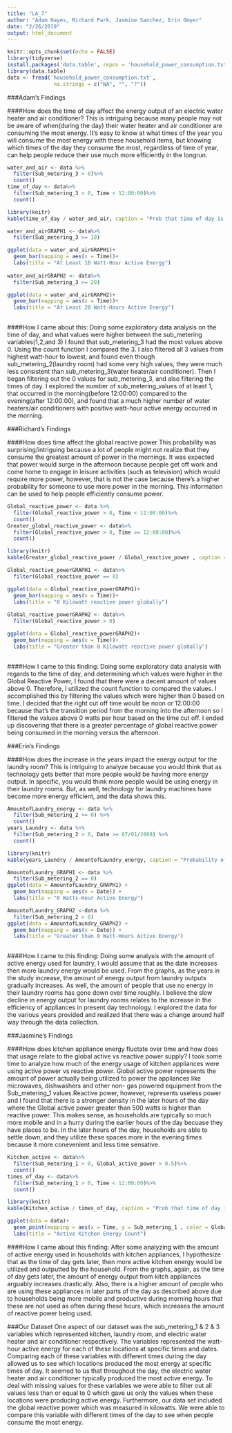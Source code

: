 ```yaml
---
title: "LA_7"
author: "Adam Hayes, Richard Park, Jasmine Sanchez, Erin Omyer"
date: "2/26/2019"
output: html_document
---
```


```r
knitr::opts_chunk$set(echo = FALSE)
library(tidyverse)
install.packages('data.table', repos = 'household_power_consumption.txt')
library(data.table)
data <- fread('household_power_consumption.txt',
               na.strings = c("NA", "", "?"))
```



###Adam's Findings

####How does the time of day affect the energy output of an electric water heater and air conditioner?
This is intriguing because many people may not be aware of when(during the day) their water heater and air conditioner are consuming the most energy.  It's easy to know at what times of the year you will consume the most energy with these household items, but knowing which times of the day they consume the most, regardless of time of year, can help people reduce their use much more efficiently in the longrun.

```r
water_and_air <- data %>%
  filter(Sub_metering_3 > 0)%>%
  count()
time_of_day <- data%>%
  filter(Sub_metering_3 > 0, Time < 12:00:00)%>%
  count()
```
```r
library(knitr)
kable(time_of_day / water_and_air, caption = "Prob that time of day is AM, given that water heater/air conditioner have at least 1 watt-hour of active energy")

```


```r

water_and_airGRAPH1 <- data%>%
  filter(Sub_metering_3 >= 10)

ggplot(data = water_and_airGRAPH1)+
  geom_bar(mapping = aes(x = Time))+
  labs(title = "At Least 10 Watt-Hour Active Energy")
  
water_and_airGRAPH2 <- data%>%
  filter(Sub_metering_3 >= 20)

ggplot(data = water_and_airGRAPH2)+
  geom_bar(mapping = aes(x = Time))+
  labs(title = "At Least 20 Watt-Hours Active Energy")
  
```

####How I came about this:
Doing some exploratory data analysis on the time of day, and what values were higher between the sub_metering variables(1,2,and 3) I found that sub_metering_3 had the most values above 0.  Using the count function I compared the 3.  I also filtered all 3 values from highest watt-hour to lowest, and found even though sub_metering_2(laundry room) had some very high values, they were much less consistent than sub_metering_3(water heater/air conditioner).  Then I began filtering out the 0 values for sub_metering_3, and also filtering the times of day.  I explored the number of sub_metering_values of at least 1, that occurred in the morning(before 12:00:00) compared to the evening(after 12:00:00), and found that a much higher number of water heaters/air conditioners with positive watt-hour active energy occurred in the morning.

###Richard's Findings 

####How does time affect the global reactive power
This probability was surprising/intriguing because a lot of people might not realize that they consume the greatest amount of power in the mornings. It was expected that power would surge in the afternoon because people get off work and come home to engage in leisure activities (such as television) which would require more power, however, that is not the case because there's a higher probability for someone to use more power in the morning. This information can be used to help people efficiently consume power.

```r
Global_reactive_power <- data %>%
  filter(Global_reactive_power > 0, Time < 12:00:00)%>%
  count()
Greater_global_reactive_power <- data%>%
  filter(Global_reactive_power > 0, Time >= 12:00:00)%>%
  count()
```

```r
library(knitr)
kable(Greater_global_reactive_power / Global_reactive_power , caption = "Prob that Global Reactive Power is above 0 kilowatts, given that the time is noon or later")
```

```r

Global_reactive_powerGRAPH1 <- data%>%
  filter(Global_reactive_power == 0)

ggplot(data = Global_reactive_powerGRAPH1)+
  geom_bar(mapping = aes(x = Time))+
  labs(title = "0 Kilowatt reactive power globally")
  
Global_reactive_powerGRAPH2 <- data%>%
  filter(Global_reactive_power > 0)

ggplot(data = Global_reactive_powerGRAPH2)+
  geom_bar(mapping = aes(x = Time))+
  labs(title = "Greater than 0 Kilowatt reactive power globally")
  
```

####How I came to this finding:
Doing some exploratory data analysis with regards to the time of day, and determining which values were higher in the Global Reactive Power, I found that there were a decent amount of values above 0. Therefore, I utilized the count function to compared the values. I accomplished this by filtering the values which were higher than 0 based on time. I decided that the right cut off time would be noon or 12:00:00 because that's the transition period from the morning into the afternoon so I filtered the values above 0 watts per hour based on the time cut off. I ended up discovering that there is a greater percentage of global reactive power being consumed in the morning versus the afternoon.

###Erin's Findings

####How does the increase in the years impact the energy output for the laundry room?
This is intriguing to analyze because you would think that as technology gets better that more people would be having more energy output. In specific, you would think more people would be using energy in their laundry rooms. But, as well, technology for laundry machines have become more energy efficient, and the data shows this. 
```r
AmountofLaundry_energy <- data %>%
  filter(Sub_metering_2 >= 0) %>%
  count()
years_Laundry <- data %>% 
  filter(Sub_metering_2 > 0, Date >= 07/01/2008) %>% 
  count()

```
```r
library(knitr)
kable(years_Laundry / AmountofLaundry_energy, caption = "Probability of amoung of energy output for laundry from beyond 2008")

```
```r
AmountofLaundry_GRAPH1 <- data %>%
  filter(Sub_metering_2 == 0) 
ggplot(data = AmountofLaundry_GRAPH1) +
  geom_bar(mapping = aes(x = Date)) +
  labs(title = "0 Watts-Hour Active Energy")

AmountofLaundry_GRAPH2 <-data %>%
  filter(Sub_metering_2 > 0)
ggplot(data = AmountofLaundry_GRAPH2) +
  geom_bar(mapping = aes(x = Date)) + 
  labs(title = "Greater than 0 Watt-Hours Active Energy")
  
```

####How I came to this finding:
Doing some analysis with the amount of active energy used for laundry, I would assume that as the date increases then more laundry energy would be used. From the graphs, as the years in the study increase, the amount of energy output from laundry outputs gradually increases. As well, the amount of people that use no energy in their laundry rooms has gone down over time roughly. I believe the slow decline in energy output for laundry rooms relates to the increase in the efficiency of appliances in present day technology. I explored the data for the various years provided and realized that there was a change around half way through the data collection.



###Jasmine's Findings 

####How does kitchen appliance energy fluctate over time and how does that usage relate to the global active vs reactive power supply?
I took some time to analyze how much of the energy usage of kitchen appliances were using active power vs reactive power. Global active power represents the amount of power actually being utilized to power the appliances like microwaves, dishwashers and other non- gas powered equipment from the Sub_metering_1 values.Reactive power, however, represents useless power and I found that there is a stronger density in the later hours of the day where the Global active power greater than 500 watts is higher than reactive power. This makes sense, as households are typically so much more mobile and in a hurry during the earlier hours of the day becuase they have places to be. In the later hours of the day, households are able to settle down, and they utilize these spaces more in the evening times because it more conevenient and less time sensative. 

```r
Kitchen_active <- data%>%
  filter(Sub_metering_1 > 0, Global_active_power > 0.5)%>%
  count()
times_of_day <- data%>%
  filter(Sub_metering_1 > 0, Time < 12:00:00)%>%
  count() 


```

```r
library(knitr)
kable(Kitchen_active / times_of_day, caption = "Prob that time of day is toward end of day, with the active kitchen power being greater than 500 watts")
```

```r
ggplot(data = data)+
  geom_point(mapping = aes(x = Time, y = Sub_metering_1 , color = Global_active_power), position = "jitter", na.rm = TRUE)+
  labs(title = "Active Kitchen Energy Count")
```


####How I came about this finding: 
After some analyzing with the amount of active energy used in households with kitchen appliances, I hypothesize that as the time of day gets later, then more active kitchen energy would be utilized and outputted by the household. From the graphs, again, as the time of day gets later, the amount of energy output from kitch appliances arguably increases drastically. Also, there is a higher amount of people who are using these appliances in later parts of the day as described above due to households being more mobile and productive during morning hours that these are not used as often during these hours, which increases the amount of reactive power being used. 


###Our Dataset
One aspect of our dataset was the sub_metering_1 & 2 & 3 variables which represented kitchen, laundry room, and electric water heater and air conditioner respectively.  The variables represented the watt-hour active energy for each of these locations at specific times and dates.  Comparing each of these variables with different times during the day allowed us to see which locations produced the most energy at specific times of day.  It seemed to us that throughout the day, the electric water heater and air conditioner typically produced the most active energy.  To deal with missing values for these variables we were able to filter out all values less than or equal to 0 which gave us only the values when these locations were producing active energy. Furthermore, our data set included the global reactive power which was measured in kilowatts. We were able to compare this variable with different times of the day to see when people consume the most energy.

